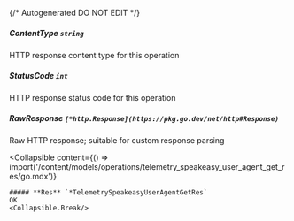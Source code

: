 {/* Autogenerated DO NOT EDIT  */}

##### **ContentType** `string`
HTTP response content type for this operation

##### **StatusCode** `int`
HTTP response status code for this operation

##### **RawResponse** `[*http.Response](https://pkg.go.dev/net/http#Response)`
Raw HTTP response; suitable for custom response parsing

<Collapsible
    content={() => import('/content/models/operations/telemetry_speakeasy_user_agent_get_res/go.mdx')}
>
    ##### **Res** `*TelemetrySpeakeasyUserAgentGetRes`
    OK
    <Collapsible.Break/>
</Collapsible>

